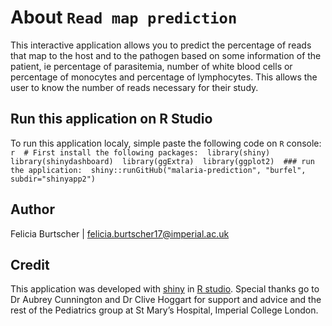# About `Read map prediction`

This interactive application allows you to predict the percentage of reads that map to the host and to the pathogen based on some information of the patient, ie percentage of parasitemia, number of white blood cells or percentage of monocytes and percentage of lymphocytes.
This allows the user to know the number of reads necessary for their study.
 
## Run this application on R Studio
 
To run this application localy, simple paste the following code on `R` console: 
   ```r
 # First install the following packages:
 library(shiny)
 library(shinydashboard)
 library(ggExtra)
 library(ggplot2)
 ### run the application:
 shiny::runGitHub("malaria-prediction", "burfel", subdir="shinyapp2")
 ```
 
## Author
Felicia Burtscher | [felicia.burtscher17@imperial.ac.uk](mailto:felicia.burtscher17@imperial.ac.uk)
 
## Credit
This application was developed with [shiny](http://shiny.rstudio.com/) in [R studio](https://www.rstudio.com/). Special thanks go to Dr Aubrey Cunnington and Dr Clive Hoggart for support and advice and the rest of the Pediatrics group at St Mary's Hospital, Imperial College London.
 
